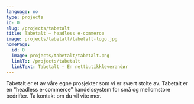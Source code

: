 ```yaml
---
language: no
type: projects
id: 0
slug: /projects/tabetalt
title: Tabetalt – headless e-commerce
image: projects/tabetalt/tabetalt-logo.jpg
homePage:
  id: 0
  image: projects/tabetalt/tabetalt.png
  linkTo: /projects/tabetalt
  linkText: Tabetalt – En nettbutikkleverandør
---
```


Tabetalt er et av våre egne prosjekter som vi er svært stolte av. Tabetalt er en
“headless e-commerce” handelssystem for små og mellomstore bedrifter. Ta kontakt
om du vil vite mer.

<TwoCenteredImages
  key="tabetalt"
  firstSrc="tabetalt-web.png"
  secondSrc="admin-panel.png"
/>
